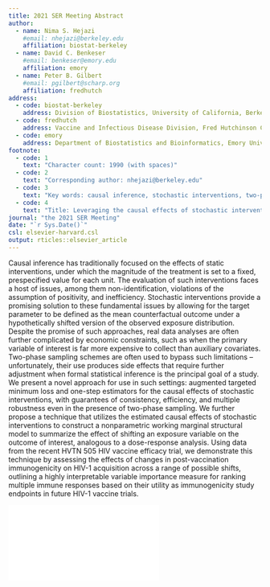 ```yaml
---
title: 2021 SER Meeting Abstract
author:
  - name: Nima S. Hejazi
    #email: nhejazi@berkeley.edu
    affiliation: biostat-berkeley
  - name: David C. Benkeser
    #email: benkeser@emory.edu
    affiliation: emory
  - name: Peter B. Gilbert
    #email: pgilbert@scharp.org
    affiliation: fredhutch
address:
  - code: biostat-berkeley
    address: Division of Biostatistics, University of California, Berkeley
  - code: fredhutch
    address: Vaccine and Infectious Disease Division, Fred Hutchinson Cancer Research Center
  - code: emory
    address: Department of Biostatistics and Bioinformatics, Emory University
footnote:
  - code: 1
    text: "Character count: 1990 (with spaces)"
  - code: 2
    text: "Corresponding author: nhejazi@berkeley.edu"
  - code: 3
    text: "Key words: causal inference, stochastic interventions, two-phase sampling, vaccine efficacy, COVID-19"
  - code: 4
    text: "Title: Leveraging the causal effects of stochastic interventions to evaluate vaccine efficacy in two-phase trials"
journal: "the 2021 SER Meeting"
date: "`r Sys.Date()`"
csl: elsevier-harvard.csl
output: rticles::elsevier_article
---
```


Causal inference has traditionally focused on the effects of static
interventions, under which the magnitude of the treatment is set to a fixed,
prespecified value for each unit. The evaluation of such interventions faces a
host of issues, among them non-identification, violations of the assumption of
positivity, and inefficiency. Stochastic interventions provide a promising
solution to these fundamental issues by allowing for the target parameter to be
defined as the mean counterfactual outcome under a hypothetically shifted
version of the observed exposure distribution. Despite the promise of such
approaches, real data analyses are often further complicated by economic
constraints, such as when the primary variable of interest is far more expensive
to collect than auxiliary covariates. Two-phase sampling schemes are often used
to bypass such limitations -- unfortunately, their use produces side effects
that require further adjustment when formal statistical inference is the
principal goal of a study. We present a novel approach for use in such settings:
augmented targeted minimum loss and one-step estimators for the causal effects
of stochastic interventions, with guarantees of consistency, efficiency, and
multiple robustness even in the presence of two-phase sampling. We further
propose a technique that utilizes the estimated causal effects of stochastic
interventions to construct a nonparametric working marginal structural model to
summarize the effect of shifting an exposure variable on the outcome of
interest, analogous to a dose-response analysis. Using data from the recent HVTN
505 HIV vaccine efficacy trial, we demonstrate this technique by assessing the
effects of changes in post-vaccination immunogenicity on HIV-1 acquisition
across a range of possible shifts, outlining a highly interpretable variable
importance measure for ranking multiple immune responses based on their utility
as immunogenicity study endpoints in future HIV-1 vaccine trials.

\newpage

![](./cd8_msm_tmle_summary.pdf)
